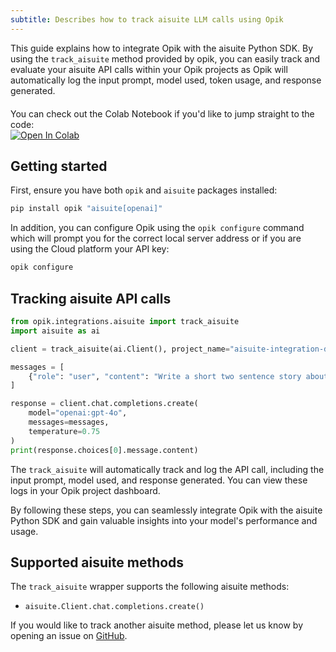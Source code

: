 ```yaml
---
subtitle: Describes how to track aisuite LLM calls using Opik
---
```


This guide explains how to integrate Opik with the aisuite Python SDK. By using the `track_aisuite` method provided by opik, you can easily track and evaluate your aisuite API calls within your Opik projects as Opik will automatically log the input prompt, model used, token usage, and response generated.

<div style="display: flex; align-items: center; flex-wrap: wrap; margin: 20px 0;">
  <span style="margin-right: 10px;">
    You can check out the Colab Notebook if you'd like to jump straight to the code:
  </span>
  <a
    href="https://colab.research.google.com/github/comet-ml/opik/blob/main/apps/opik-documentation/documentation/docs/cookbook/aisuite.ipynb"
    target="_blank"
    rel="noopener noreferrer"
  >
    <img
      src="https://colab.research.google.com/assets/colab-badge.svg"
      alt="Open In Colab"
      style="vertical-align: middle;"
    />
  </a>
</div>

## Getting started

First, ensure you have both `opik` and `aisuite` packages installed:

```bash
pip install opik "aisuite[openai]"
```

In addition, you can configure Opik using the `opik configure` command which will prompt you for the correct local server address or if you are using the Cloud platform your API key:

```bash
opik configure
```

## Tracking aisuite API calls

```python
from opik.integrations.aisuite import track_aisuite
import aisuite as ai

client = track_aisuite(ai.Client(), project_name="aisuite-integration-demo")

messages = [
    {"role": "user", "content": "Write a short two sentence story about Opik."},
]

response = client.chat.completions.create(
    model="openai:gpt-4o",
    messages=messages,
    temperature=0.75
)
print(response.choices[0].message.content)
```

The `track_aisuite` will automatically track and log the API call, including the input prompt, model used, and response generated. You can view these logs in your Opik project dashboard.

By following these steps, you can seamlessly integrate Opik with the aisuite Python SDK and gain valuable insights into your model's performance and usage.

## Supported aisuite methods

The `track_aisuite` wrapper supports the following aisuite methods:

- `aisuite.Client.chat.completions.create()`

If you would like to track another aisuite method, please let us know by opening an issue on [GitHub](https://github.com/comet-ml/opik/issues).
